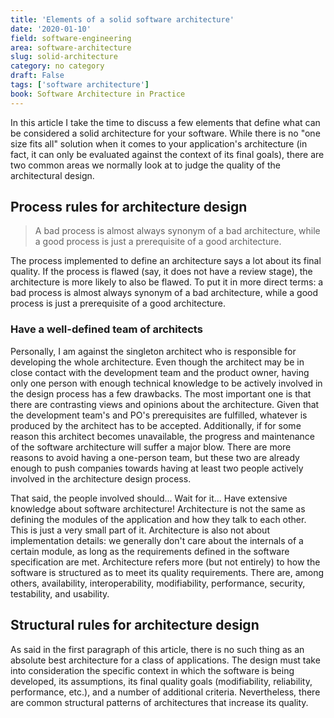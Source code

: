 ```yaml
---
title: 'Elements of a solid software architecture'
date: '2020-01-10'
field: software-engineering
area: software-architecture
slug: solid-architecture
category: no category
draft: False
tags: ['software architecture']
book: Software Architecture in Practice
---
```


In this article I take the time to discuss a few elements that define what can be considered a solid architecture for your software. While there is no "one size fits all" solution when it comes to your application's architecture (in fact, it can only be evaluated against the context of its final goals), there are two common areas we normally look at to judge the quality of the architectural design.

## Process rules for architecture design

<blockquote>
A bad process is almost always synonym of a bad architecture, while a good process is just a prerequisite of a good architecture.
</blockquote>

The process implemented to define an architecture says a lot about its final quality. If the process is flawed (say, it does not have a review stage), the architecture is more likely to also be flawed. To put it in more direct terms: a bad process is almost always synonym of a bad architecture, while a good process is just a prerequisite of a good architecture.

### Have a well-defined team of architects

Personally, I am against the singleton architect who is responsible for developing the whole architecture. Even though the architect may be in close contact with the development team and the product owner, having only one person with enough technical knowledge to be actively involved in the design process has a few drawbacks. The most important one is that there are contrasting views and opinions about the architecture. Given that the development team's and PO's prerequisites are fulfilled, whatever is produced by the architect has to be accepted. Additionally, if for some reason this architect becomes unavailable, the progress and maintenance of the software architecture will suffer a major blow. There are more reasons to avoid having a one-person team, but these two are already enough to push companies towards having at least two people actively involved in the architecture design process.

That said, the people involved should... Wait for it... Have extensive knowledge about software architecture! Architecture is not the same as defining the modules of the application and how they talk to each other. This is just a very small part of it. Architecture is also not about implementation details: we generally don't care about the internals of a certain module, as long as the requirements defined in the software specification are met. Architecture refers more (but not entirely) to how the software is structured as to meet its quality requirements. There are, among others, availability, interoperability, modifiability, performance, security, testability, and usability.  

## Structural rules for architecture design
As said in the first paragraph of this article, there is no such thing as an absolute best architecture for a class of applications. The design must take into consideration the specific context in which the software is being developed, its assumptions, its final quality goals (modifiability, reliability, performance, etc.), and a number of additional criteria. Nevertheless, there are common structural patterns of architectures that increase its quality.